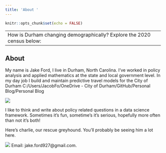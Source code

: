 ```yaml
---
title: 'About '
---
```


```r
knitr::opts_chunk$set(echo = FALSE)


```
---
How is Durham changing demographically? Explore the 2020 census below:
---


## About


My name is Jake Ford, I live in Durham, North Carolina. I've worked in policy analysis and applied mathematics at the state and local government level. In my day job I build and maintain predictive travel models for the City of Durham
C:/Users/JacobFo/OneDrive - City of Durham/GitHub/Personal Blog/Personal Blog

![](C:/Users/JacobFo/OneDrive - City of Durham/GitHub/Personal Blog/Personal Blog/IMG-3272.jpg) 


I like to think and write about policy related questions in a data science framework. Sometimes it's fun, sometime's it's serious, hopefully more often than not it's both! 


Here's charlie, our rescue greyhound. You'll probably be seeing him a lot here. 


![](C:/Users/JacobFo/OneDrive - City of Durham/GitHub/Personal Blog/Personal Blog/IMG-3834.jpg) 
Email: jake.ford927@gmail.com. 




